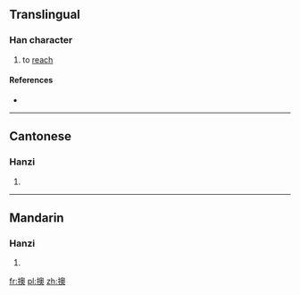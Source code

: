 ==Translingual==

===Han character===
{{Han char|rn=64|rad=手|as=13|sn=16|four=57032|canj=QHBK|ids=⿰扌奧}}

# to [[reach]]

====References====
* {{Han ref|kx=0459.110|dkj=12838|dj=0808.080|hdz=31970.120|uh=64D9|ud=25817|bh=E9AE|bd=59822}}

----

==Cantonese==

===Hanzi===
{{yue-hanzi|jyut=[[ngou1]], [[ou1]]|y=ngou1, ou1}}

# {{defn|lang=yue|sort=手13}}

----

==Mandarin==

===Hanzi===
{{cmn-hanzi|pin=[[ào]] ([[ao4]])|wg=ao<sup>4</sup>}}

# {{defn|lang=cmn|sort=手13}}

[[fr:擙]]
[[pl:擙]]
[[zh:擙]]